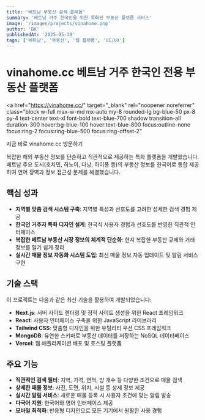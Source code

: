 ```yaml
---
title: '베트남 부동산 검색 플래폼'
summary: '베트남 거주 한국인을 위한 특화된 부동산 플랫폼 서비스'
image: '/images/projects/vinahome.png'
author: 'BK'
publishedAt: '2025-05-30'
tags: ['베트남', '부동산', '웹 플랫폼', 'UI/UX']
---
```


# vinahome.cc 베트남 거주 한국인 전용 부동산 플랫폼

<a
  href="https://vinahome.cc/"
  target="_blank"
  rel="noopener noreferrer"
  class="block w-full max-w-md mx-auto my-8 rounded-lg bg-blue-50 px-8 py-4 text-center text-xl font-bold text-blue-700 shadow transition-all duration-300 hover:bg-blue-100 hover:text-blue-800 focus:outline-none focus:ring-2 focus:ring-blue-500 focus:ring-offset-2"
>
  지금 바로 <span class="text-blue-600">vinahome.cc</span> 방문하기
</a>

복잡한 해외 부동산 정보를 단순하고 직관적으로 제공하는 특화 플랫폼을 개발했습니다. 베트남 주요 도시(호치민, 하노이, 다낭, 하이퐁 등)의 부동산 정보를 한국어로 통합 제공하여 언어 장벽과 정보 접근성 문제를 해결했습니다.

## 핵심 성과

- **지역별 맞춤 검색 시스템 구축**: 지역별 특성과 선호도를 고려한 섬세한 검색 경험 제공
- **한국인 거주자 특화 디자인 설계**: 한국식 사용자 경험과 선호도를 반영한 직관적 인터페이스
- **복잡한 베트남 부동산 시장 정보의 체계적 단순화**: 현지 복잡한 부동산 규제와 거래 정보를 알기 쉽게 정리
- **실시간 매물 정보 자동화 시스템 도입**: 최신 매물 정보 자동 업데이트 및 알림 서비스 구현

## 기술 스택

이 프로젝트는 다음과 같은 최신 기술을 활용하여 개발되었습니다:

- **Next.js**: 서버 사이드 렌더링 및 정적 사이트 생성을 위한 React 프레임워크
- **React**: 사용자 인터페이스 구축을 위한 JavaScript 라이브러리
- **Tailwind CSS**: 맞춤형 디자인을 위한 유틸리티 우선 CSS 프레임워크
- **MongoDB**: 유연한 스키마로 부동산 데이터를 저장하는 NoSQL 데이터베이스
- **Vercel**: 웹 애플리케이션 배포 및 호스팅 플랫폼

## 주요 기능

- **직관적인 검색 필터**: 지역, 가격, 면적, 방 개수 등 다양한 조건으로 매물 검색
- **상세한 매물 정보**: 사진, 도면, 위치, 시설 등 상세 정보 제공
- **실시간 알림 서비스**: 새로운 매물 등록 시 사용자 조건에 맞는 알림 발송
- **다국어 지원**: 한국어와 영어 인터페이스 제공
- **모바일 최적화**: 반응형 디자인으로 모든 기기에서 원활한 사용 경험
